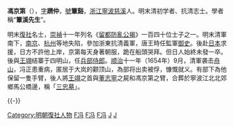 {{Unreferenced|time=2013-08-14T17:10:36+00:00}}
'''馮京第'''（{{bd|？||1654年||F}}），[[表字|字]]'''躋仲'''，[[號|號]]'''簟谿'''，[[浙江|浙江]][[寧波|寧波]][[慈溪|慈溪]]人。明末清初学者、抗清志士。學者稱“'''簟溪先生'''”。

明末[[復社|復社]]名士，[[崇禎|崇禎]]十一年列名《[[s:留都防亂公揭|留都防亂公揭]]》一百四十位士子之一。明末清軍南下，[[南京|南京]]、[[杭州|杭州]]等地失陷，參加浙東抗清義軍，唐王時任監軍[[御史|御史]]。後赴[[日本|日本]]求援，日方不許他上岸，京第每天身著朝服，跪在船頭哭拜。但日人始終未發一卒。後與[[王翊|王翊]]结寨于四明山，任[[兵部|兵部]][[侍郎|侍郎]]。[[顺治|顺治]]十一年（1654年）9月，清軍袭击[[舟山|舟山]]，冯正患重病，匿居于大岚的颧顶山，為部将出卖被俘，慷慨就义。有部下為他保留一隻手臂，後人將[[王翊|王翊]]之首與[[董志寧|董志寧]]之屍和馮京第之臂，合葬於寧波江北北郊鄉馬公橋邊，稱「[[三忠墓|三忠墓]]」。

{{中国人小作品}}

{{-}}
[[Category:明朝復社人物|Category:明朝復社人物]]
[[Category:南明人物|F冯]]
[[Category:清朝被处决者|F冯]]
[[Category:慈溪人|F冯]]
[[Category:慈城冯氏|J]]
[[Category:冯姓|J]]